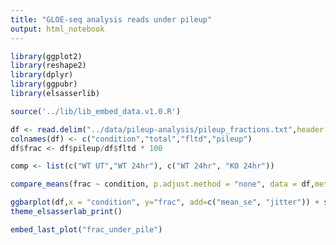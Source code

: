 ```yaml
---
title: "GLOE-seq analysis reads under pileup"
output: html_notebook
---
```


```r

library(ggplot2)
library(reshape2)
library(dplyr)
library(ggpubr)
library(elsasserlib)

source('../lib/lib_embed_data.v1.0.R')

```

```r
df <- read.delim("../data/pileup-analysis/pileup_fractions.txt",header = F)
colnames(df) <- c("condition","total","fltd","pileup")
df$frac <- df$pileup/df$fltd * 100

comp <- list(c("WT UT","WT 24hr"), c("WT 24hr", "KO 24hr"))

compare_means(frac ~ condition, p.adjust.method = "none", data = df,method = "t.test",paired = F)
```

```r
ggbarplot(df,x = "condition", y="frac", add=c("mean_se", "jitter")) + stat_compare_means(comparisons = comp,method = "t.test",bracket.size = ) +
theme_elsasserlab_print()

embed_last_plot("frac_under_pile")
```



